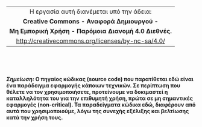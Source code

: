 
\newpage 
# {-}

\  

\  
\vfill
\  

\  



----------------------------------------------------------------------------------------------------------------------
    Η εργασία αυτή διανέμεται υπό την άδεια:
    **Creative Commons - Αναφορά Δημιουργού -**
    **Μη Εμπορική Χρήση - Παρόμοια Διανομή 4.0 Διεθνές.**
    [http://creativecommons.org/licenses/by-nc-sa/4.0/](http://creativecommons.org/licenses/by-nc-sa/4.0/)
----------------------------------------------------------------------------------------------------------------------


\  
\vfill \  
\  

<!-- -------------------------------------------------------------------------------------------------------------------- -->
<!--    Για διορθώσεις και προσθήκες επικοινωνήστε με Thanasisn [github.com/thanasisn](https://github.com/thanasisn). -->
<!-- -------------------------------------------------------------------------------------------------------------------- -->

\  
\vfill \  
\  

**_Σημείωση:_ Ο πηγαίος κώδικας (source code) που παρατίθεται εδώ είναι ένα παράδειγμα εφαρμογής κάποιων τεχνικών. Σε περίπτωση που θέλετε να τον χρησιμοποιήσετε, προτείνουμε να δοκιμαστεί η καταλληλότητα του για την επιθυμητή χρήση, πρώτα σε μη σημαντικές εφαρμογές (non-critical). Τα παραδείγματα κώδικα εδώ, διαφέρουν από αυτά που χρησιμοποιούμε, λόγω της συνεχής εξέλιξης και βελτίωσης κατά την χρήση τους.**
